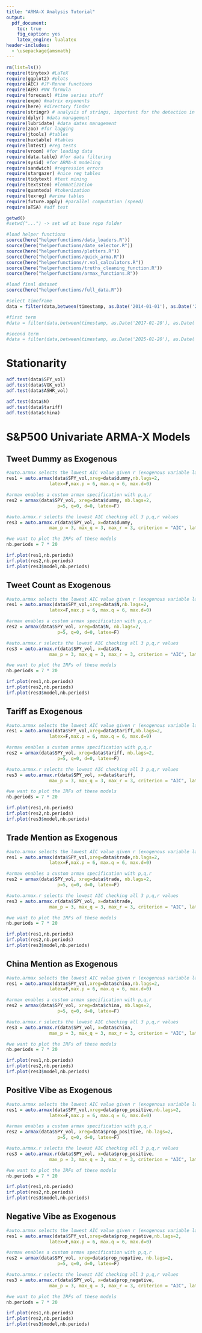 ```yaml
---
title: "ARMA-X Analysis Tutorial"
output:
  pdf_document: 
    toc: true
    fig_caption: yes
    latex_engine: lualatex
header-includes:
  - \usepackage{amsmath}
---
```

\newpage

```r
rm(list=ls())
require(tinytex) #LaTeX
require(ggplot2) #plots
require(AEC) #JP-Renne functions
require(AER) #NW formula
require(forecast) #time series stuff
require(expm) #matrix exponents
require(here) #directory finder
require(stringr) # analysis of strings, important for the detection in tweets
require(dplyr) #data management
require(lubridate) #data dates management
require(zoo) #for lagging
require(jtools) #tables
require(huxtable) #tables
require(lmtest) #reg tests
require(vroom) #for loading data
require(data.table) #for data filtering
require(sysid) #for ARMA-X modeling
require(sandwich) #regression errors
require(stargazer) #nice reg tables
require(tidytext) #text mining
require(textstem) #lemmatization
require(quanteda) #tokenization
require(texreg) #arima tables
require(future.apply) #parallel computation (speed)
require(aTSA) #adf test

getwd()
#setwd("...") -> set wd at base repo folder

#load helper functions
source(here("helperfunctions/data_loaders.R"))
source(here("helperfunctions/date_selector.R"))
source(here("helperfunctions/plotters.R"))
source(here("helperfunctions/quick_arma.R"))
source(here("helperfunctions/r.vol_calculators.R"))
source(here("helperfunctions/truths_cleaning_function.R"))
source(here("helperfunctions/armax_functions.R"))

```

```r

#load final dataset
source(here("helperfunctions/full_data.R"))

#select timeframe 
data = filter(data,between(timestamp, as.Date('2014-01-01'), as.Date('2025-05-07')))

#first term
#data = filter(data,between(timestamp, as.Date('2017-01-20'), as.Date('2021-01-20')))

#second term
#data = filter(data,between(timestamp, as.Date('2025-01-20'), as.Date('2025-05-07')))

```

# Stationarity
```r

adf.test(data$SPY_vol)
adf.test(data$VGK_vol)
adf.test(data$ASHR_vol)

adf.test(data$N)
adf.test(data$tariff)
adf.test(data$china)

```




# S\&P500 Univariate ARMA-X Models

## Tweet Dummy as Exogenous
```r

#auto.armax selects the lowest AIC value given r (exogenous variable lags) 
res1 = auto.armax(data$SPY_vol,xreg=data$dummy,nb.lags=2,
                latex=F,max.p = 6, max.q = 6, max.d=0)

#armax enables a custom armax specification with p,q,r 
res2 = armax(data$SPY_vol, xreg=data$dummy, nb.lags=2,
                   p=5, q=0, d=0, latex=F)

#auto.armax.r selects the lowest AIC checking all 3 p,q,r values
res3 = auto.armax.r(data$SPY_vol, x=data$dummy, 
                max_p = 3, max_q = 3, max_r = 3, criterion = "AIC", latex=F)

#we want to plot the IRFs of these models
nb.periods = 7 * 20

irf.plot(res1,nb.periods)
irf.plot(res2,nb.periods)
irf.plot(res3$model,nb.periods)

```


## Tweet Count as Exogenous
```r

#auto.armax selects the lowest AIC value given r (exogenous variable lags) 
res1 = auto.armax(data$SPY_vol,xreg=data$N,nb.lags=2,
                latex=F,max.p = 6, max.q = 6, max.d=0)

#armax enables a custom armax specification with p,q,r 
res2 = armax(data$SPY_vol, xreg=data$N, nb.lags=2,
                   p=5, q=0, d=0, latex=F)

#auto.armax.r selects the lowest AIC checking all 3 p,q,r values
res3 = auto.armax.r(data$SPY_vol, x=data$N, 
                max_p = 3, max_q = 3, max_r = 3, criterion = "AIC", latex=F)

#we want to plot the IRFs of these models
nb.periods = 7 * 20

irf.plot(res1,nb.periods)
irf.plot(res2,nb.periods)
irf.plot(res3$model,nb.periods)

```


## Tariff as Exogenous
```r

#auto.armax selects the lowest AIC value given r (exogenous variable lags) 
res1 = auto.armax(data$SPY_vol,xreg=data$tariff,nb.lags=2,
                latex=F,max.p = 6, max.q = 6, max.d=0)

#armax enables a custom armax specification with p,q,r 
res2 = armax(data$SPY_vol, xreg=data$tariff, nb.lags=2,
                   p=5, q=0, d=0, latex=F)

#auto.armax.r selects the lowest AIC checking all 3 p,q,r values
res3 = auto.armax.r(data$SPY_vol, x=data$tariff, 
                max_p = 3, max_q = 3, max_r = 3, criterion = "AIC", latex=F)

#we want to plot the IRFs of these models
nb.periods = 7 * 20

irf.plot(res1,nb.periods)
irf.plot(res2,nb.periods)
irf.plot(res3$model,nb.periods)

```



## Trade Mention as Exogenous
```r

#auto.armax selects the lowest AIC value given r (exogenous variable lags) 
res1 = auto.armax(data$SPY_vol,xreg=data$trade,nb.lags=2,
                latex=F,max.p = 6, max.q = 6, max.d=0)

#armax enables a custom armax specification with p,q,r 
res2 = armax(data$SPY_vol, xreg=data$trade, nb.lags=2,
                   p=5, q=0, d=0, latex=F)

#auto.armax.r selects the lowest AIC checking all 3 p,q,r values
res3 = auto.armax.r(data$SPY_vol, x=data$trade, 
                max_p = 3, max_q = 3, max_r = 3, criterion = "AIC", latex=F)

#we want to plot the IRFs of these models
nb.periods = 7 * 20

irf.plot(res1,nb.periods)
irf.plot(res2,nb.periods)
irf.plot(res3$model,nb.periods)

```




## China Mention as Exogenous
```r

#auto.armax selects the lowest AIC value given r (exogenous variable lags) 
res1 = auto.armax(data$SPY_vol,xreg=data$china,nb.lags=2,
                latex=F,max.p = 6, max.q = 6, max.d=0)

#armax enables a custom armax specification with p,q,r 
res2 = armax(data$SPY_vol, xreg=data$china, nb.lags=2,
                   p=5, q=0, d=0, latex=F)

#auto.armax.r selects the lowest AIC checking all 3 p,q,r values
res3 = auto.armax.r(data$SPY_vol, x=data$china, 
                max_p = 3, max_q = 3, max_r = 3, criterion = "AIC", latex=F)

#we want to plot the IRFs of these models
nb.periods = 7 * 20

irf.plot(res1,nb.periods)
irf.plot(res2,nb.periods)
irf.plot(res3$model,nb.periods)

```


## Positive Vibe as Exogenous
```r

#auto.armax selects the lowest AIC value given r (exogenous variable lags) 
res1 = auto.armax(data$SPY_vol,xreg=data$prop_positive,nb.lags=2,
                latex=F,max.p = 6, max.q = 6, max.d=0)

#armax enables a custom armax specification with p,q,r 
res2 = armax(data$SPY_vol, xreg=data$prop_positive, nb.lags=2,
                   p=5, q=0, d=0, latex=F)

#auto.armax.r selects the lowest AIC checking all 3 p,q,r values
res3 = auto.armax.r(data$SPY_vol, x=data$prop_positive, 
                max_p = 3, max_q = 3, max_r = 3, criterion = "AIC", latex=F)

#we want to plot the IRFs of these models
nb.periods = 7 * 20

irf.plot(res1,nb.periods)
irf.plot(res2,nb.periods)
irf.plot(res3$model,nb.periods)

```



## Negative Vibe as Exogenous
```r

#auto.armax selects the lowest AIC value given r (exogenous variable lags) 
res1 = auto.armax(data$SPY_vol,xreg=data$prop_negative,nb.lags=2,
                latex=F,max.p = 6, max.q = 6, max.d=0)

#armax enables a custom armax specification with p,q,r 
res2 = armax(data$SPY_vol, xreg=data$prop_negative, nb.lags=2,
                   p=5, q=0, d=0, latex=F)

#auto.armax.r selects the lowest AIC checking all 3 p,q,r values
res3 = auto.armax.r(data$SPY_vol, x=data$prop_negative, 
                max_p = 3, max_q = 3, max_r = 3, criterion = "AIC", latex=F)

#we want to plot the IRFs of these models
nb.periods = 7 * 20

irf.plot(res1,nb.periods)
irf.plot(res2,nb.periods)
irf.plot(res3$model,nb.periods)

```
























